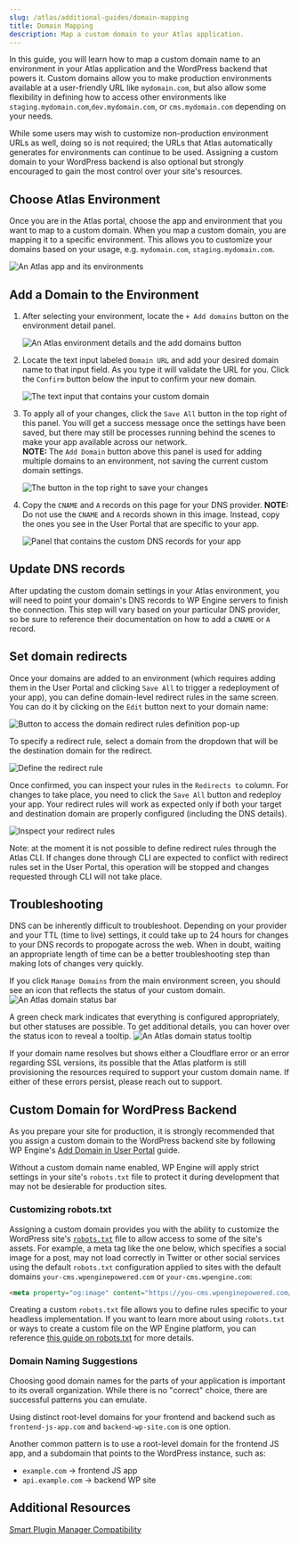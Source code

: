```yaml
---
slug: /atlas/additional-guides/domain-mapping
title: Domain Mapping
description: Map a custom domain to your Atlas application.
---
```


In this guide, you will learn how to map a custom domain name to an environment in your Atlas application and the WordPress backend that powers it. Custom domains allow you to make production environments available at a user-friendly URL like `mydomain.com`, but also allow some flexibility in defining how to access other environments like `staging.mydomain.com`,`dev.mydomain.com`, or `cms.mydomain.com` depending on your needs.

While some users may wish to customize non-production environment URLs as well, doing so is not required; the URLs that Atlas automatically generates for environments can continue to be used. Assigning a custom domain to your WordPress backend is also optional but strongly encouraged to gain the most control over your site's resources. 


## Choose Atlas Environment

Once you are in the Atlas portal, choose the app and environment that you want to map to a custom domain. When you map a custom domain, you are mapping it to a specific environment. This allows you to customize your domains based on your usage, e.g. `mydomain.com`, `staging.mydomain.com`.

![An Atlas app and its environments](./assets/img/domain-mapping/atlas-demo-app-apps-list.png)

## Add a Domain to the Environment

1. After selecting your environment, locate the `+ Add domains` button on the environment detail panel.

   ![An Atlas environment details and the add domains button](./assets/img/domain-mapping/add-domain.png)

2. Locate the text input labeled `Domain URL` and add your desired domain name to that input field. As you type it will validate the URL for you. Click the `Confirm` button below the input to confirm your new domain.

   ![The text input that contains your custom domain](./assets/img/domain-mapping/provide-url.png)

3. To apply all of your changes, click the `Save All` button in the top right of this panel. You will get a success message once the settings have been saved, but there may still be processes running behind the scenes to make your app available across our network.  
   **NOTE:** The `Add Domain` button above this panel is used for adding multiple domains to an environment, not saving the current custom domain settings.

   ![The button in the top right to save your changes](./assets/img/domain-mapping/save-all.png)

4. Copy the `CNAME` and `A` records on this page for your DNS provider.
   **NOTE:** Do not use the `CNAME` and `A` records shown in this image. Instead, copy the ones you see in the User Portal that are specific to your app.

   ![Panel that contains the custom DNS records for your app](./assets/img/domain-mapping/cname-a-record.png)

## Update DNS records

After updating the custom domain settings in your Atlas environment, you will need to point your domain's DNS records to WP Engine servers to finish the connection. This step will vary based on your particular DNS provider, so be sure to reference their documentation on how to add a `CNAME` or `A` record.

## Set domain redirects

Once your domains are added to an environment (which requires adding them in the User Portal and clicking `Save All` to trigger a redeployment of your app), you can define domain-level redirect rules in the same screen. You can do it by clicking on the `Edit` button next to your domain name:

![Button to access the domain redirect rules definition pop-up](./assets/img/domain-mapping/edit-redirect.png)

To specify a redirect rule, select a domain from the dropdown that will be the destination domain for the redirect.

![Define the redirect rule](./assets/img/domain-mapping/add-rule.png)

Once confirmed, you can inspect your rules in the `Redirects to` column. For changes to take place, you need to click the `Save All` button and redeploy your app. Your redirect rules will work as expected only if both your target and destination domain are properly configured (including the DNS details).

![Inspect your redirect rules](./assets/img/domain-mapping/view-rule.png)

Note: at the moment it is not possible to define redirect rules through the Atlas CLI. If changes done through CLI are expected to conflict with redirect rules set in the User Portal, this operation will be stopped and changes requested through CLI will not take place.

## Troubleshooting

DNS can be inherently difficult to troubleshoot. Depending on your provider and your TTL (time to live) settings, it could take up to 24 hours for changes to your DNS records to propogate across the web.
When in doubt, waiting an appropriate length of time can be a better troubleshooting step than making lots of changes very quickly.

If you click `Manage Domains` from the main environment screen, you should see an icon that reflects the status of your custom domain.  
![An Atlas domain status bar](./assets/img/domain-mapping/domain-status-toolbar.png)

A green check mark indicates that everything is configured appropriately, but other statuses are possible. To get additional details, you can hover over the status icon to reveal a tooltip.
![An Atlas domain status tooltip](./assets/img/domain-mapping/domain-status-tooltip.png)

If your domain name resolves but shows either a Cloudflare error or an error regarding SSL versions, its possible that the Atlas platform is still provisioning the resources required to support your custom domain name. If either of these errors persist, please reach out to support.

## Custom Domain for WordPress Backend

As you prepare your site for production, it is strongly recommended that you assign a custom domain to the WordPress backend site by following WP Engine's [Add Domain in User Portal](https://wpengine.com/support/add-domain-in-user-portal/) guide. 

Without a custom domain name enabled, WP Engine will apply strict settings in your site's `robots.txt` file to protect it during development that may not be desierable for production sites. 

### Customizing robots.txt

Assigning a custom domain provides you with the ability to customize the WordPress site's [`robots.txt`](https://developer.mozilla.org/en-US/docs/Glossary/Robots.txt) file to allow access to some of the site's assets. For example, a meta tag like the one below, which specifies a social image for a post, may not load correctly in Twitter or other social services using the default `robots.txt` configuration applied to sites with the default domains `your-cms.wpenginepowered.com` or `your-cms.wpengine.com`: 

```html
<meta property="og:image" content="https://you-cms.wpenginepowered.com/wp-content/uploads/2023/01/site-image.jpg" />
```

Creating a custom `robots.txt` file allows you to define rules specific to your headless implementation. If you want to learn more about using `robots.txt` or ways to create a custom file on the WP Engine platform, you can reference [this guide on robots.txt](https://wpengine.com/support/read-use-robots-txt) for more details.

### Domain Naming Suggestions

Choosing good domain names for the parts of your application is important to its overall organization. While there is no "correct" choice, there are successful patterns you can emulate. 

Using distinct root-level domains for your frontend and backend such as `frontend-js-app.com` and `backend-wp-site.com` is one option. 

Another common pattern is to use a root-level domain for the frontend JS app, and a subdomain that points to the WordPress instance, such as:

* `example.com` -> frontend JS app
* `api.example.com` -> backend WP site

## Additional Resources

[Smart Plugin Manager Compatibility](https://wpengine.com/support/smart-plugin-manager/#Atlas_Support)
